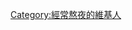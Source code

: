{{Userbox
|id=熬夜<br><small>{{nowrap|(～﹃～)}}</small>
|id-s=13
|info=這個用戶經常'''[[通宵|熬夜]]'''。
|info-fc=black
|info-c=white
|info-s=12
|border-c=black
}}

[[Category:經常熬夜的維基人]]